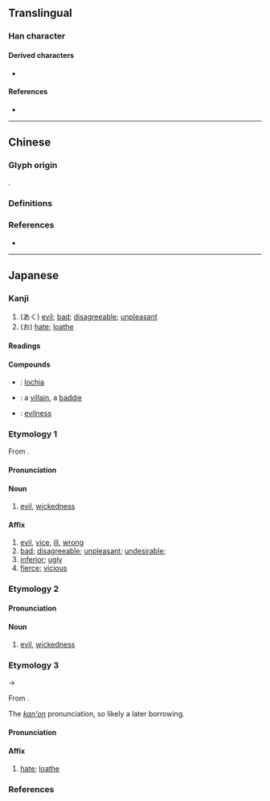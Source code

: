 {{also|惡|恶}}
{{character info}}
==Translingual==
{{Han simplified forms|惡|悪|恶}}

===Han character===
{{Han char|rn=61|rad=心|as=07|sn=11|four=10331|canj=MMP,XMMP|ids=⿱亜心}}

====Derived characters====
* {{l|mul|[[𫫖]], [[𨉼]], [[𬹓]]}}

====References====
* {{Han ref|kx=0388.341|dkj=10717|dj=0721.260|hdz=42300.020|uh=60AA|ud=24746}}

----

==Chinese==

===Glyph origin===
{{Han simp|惡|f=亞|t=亜}}.

===Definitions===
{{zh-see|惡|rocsgsv}}

===References===
* {{R:twedu|A01382-002}}

----

==Japanese==
{{ja-kanji forms|悪|惡}}

===Kanji===
{{ja-kanji|grade=3|rs=心07|kyu=惡}}

# (あく) [[evil]]; [[bad]]; [[disagreeable]]; [[unpleasant]]
# (お) [[hate]]; [[loathe]]

====Readings====
{{ja-readings
|goon=あく, う
|kanon=あく, お<を
|kun=わる-い, にく-む, いずく-んぞ
}}

====Compounds====
* {{ja-r|悪%露|お%ろ}}: [[lochia]]
* {{ja-r|悪%役|あく%やく}}: a [[villain]], a [[baddie]]
* {{ja-r|悪%さ|あく%さ}}: [[evilness]]

===Etymology 1===
{{ja-kanjitab|あく|yomi=o}}
From {{bor|ja|ltc|-|sort=あく}} {{m|zh|惡|tr=ʔak||bad}}.

====Pronunciation====
{{ja-pron|yomi=o|あく|acc=1|acc_ref=DJR,NHK}}

====Noun====
{{ja-noun|あく}}

# [[evil]], [[wickedness]]

====Affix====
{{ja-pos|affix|あく}}

# [[evil]], [[vice]], [[ill]], [[wrong]]
# [[bad]]; [[disagreeable]]; [[unpleasant]]; [[undesirable]];
# [[inferior]]; [[ugly]]
# [[fierce]]; [[vicious]]

===Etymology 2===
{{ja-kanjitab|わる|yomi=k}}

====Pronunciation====
{{ja-pron|yomi=k|わる|acc=1|acc_ref=DJR,NHK}}

====Noun====
{{ja-noun|わる}}

# [[evil]], [[wickedness]]

===Etymology 3===
{{ja-kanjitab|お|yomi=kanon}}
{{IPAchar|/wo/}} → {{IPAchar|/o/}}

From {{der|ja|ltc|sort=お|-}} {{ltc-l|惡|id=2}}.

The ''[[漢音#Japanese|kan'on]]'' pronunciation, so likely a later borrowing.

====Pronunciation====
{{ja-pron|お|y=kanon}}

====Affix====
{{ja-pos|affix|お|hhira=を}}

# [[hate]]; [[loathe]]

===References===
<references/>